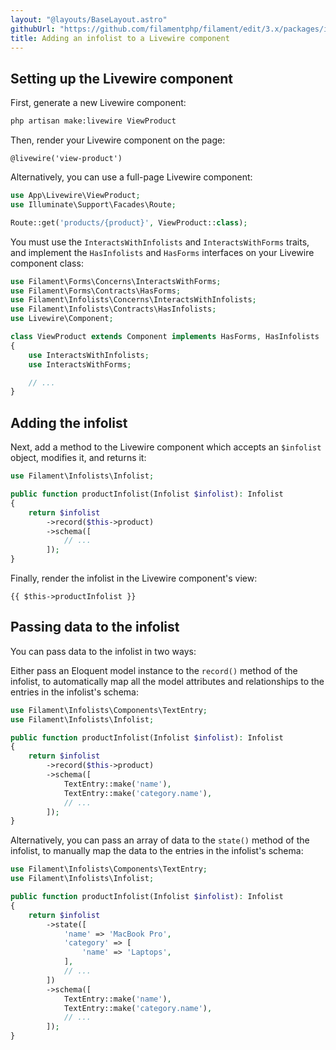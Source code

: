 ```yaml
---
layout: "@layouts/BaseLayout.astro"
githubUrl: "https://github.com/filamentphp/filament/edit/3.x/packages/infolists/docs/07-adding-an-infolist-to-a-livewire-component.md"
title: Adding an infolist to a Livewire component
---
```


## Setting up the Livewire component

First, generate a new Livewire component:

```bash
php artisan make:livewire ViewProduct
```

Then, render your Livewire component on the page:

```blade
@livewire('view-product')
```

Alternatively, you can use a full-page Livewire component:

```php
use App\Livewire\ViewProduct;
use Illuminate\Support\Facades\Route;

Route::get('products/{product}', ViewProduct::class);
```

You must use the `InteractsWithInfolists` and `InteractsWithForms` traits, and implement the `HasInfolists` and `HasForms` interfaces on your Livewire component class:

```php
use Filament\Forms\Concerns\InteractsWithForms;
use Filament\Forms\Contracts\HasForms;
use Filament\Infolists\Concerns\InteractsWithInfolists;
use Filament\Infolists\Contracts\HasInfolists;
use Livewire\Component;

class ViewProduct extends Component implements HasForms, HasInfolists
{
    use InteractsWithInfolists;
    use InteractsWithForms;

    // ...
}
```

## Adding the infolist

Next, add a method to the Livewire component which accepts an `$infolist` object, modifies it, and returns it:

```php
use Filament\Infolists\Infolist;

public function productInfolist(Infolist $infolist): Infolist
{
    return $infolist
        ->record($this->product)
        ->schema([
            // ...
        ]);
}
```

Finally, render the infolist in the Livewire component's view:

```blade
{{ $this->productInfolist }}
```

## Passing data to the infolist

You can pass data to the infolist in two ways:

Either pass an Eloquent model instance to the `record()` method of the infolist, to automatically map all the model attributes and relationships to the entries in the infolist's schema:

```php
use Filament\Infolists\Components\TextEntry;
use Filament\Infolists\Infolist;

public function productInfolist(Infolist $infolist): Infolist
{
    return $infolist
        ->record($this->product)
        ->schema([
            TextEntry::make('name'),
            TextEntry::make('category.name'),
            // ...
        ]);
}
```

Alternatively, you can pass an array of data to the `state()` method of the infolist, to manually map the data to the entries in the infolist's schema:

```php
use Filament\Infolists\Components\TextEntry;
use Filament\Infolists\Infolist;

public function productInfolist(Infolist $infolist): Infolist
{
    return $infolist
        ->state([
            'name' => 'MacBook Pro',
            'category' => [
                'name' => 'Laptops',
            ],
            // ...
        ])
        ->schema([
            TextEntry::make('name'),
            TextEntry::make('category.name'),
            // ...
        ]);
}
```
